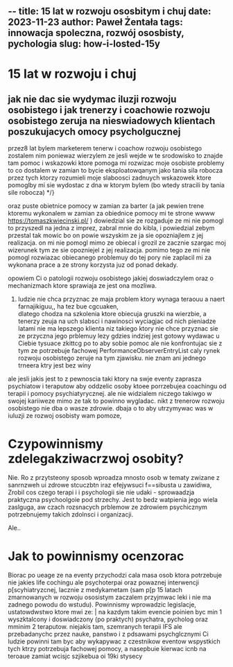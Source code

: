 --
title: 15 lat w rozwoju ososbitym i chuj
date: 2023-11-23
author: Paweł Żentała
tags: innowacja spoleczna, rozwój ososbisty, pychologia
slug: how-i-losted-15y
--

# 15 lat w rozwoju i chuj
## jak nie dac sie wydymac iluzji rozwoju osobistego  i jak trenerzy i coachowie rozwoju osobistego zeruja na nieswiadowych klientach poszukujacych omocy psycholgucznej
przez8 lat bylem marketerem tenerw i coachow rozwoju osobistego
zostalem nim poniewaz wierzylem ze jesli wejde w te srodowisko to znajde tam pomoc i wskazowki ktore pomoga mi rozwizac moje osobiste problemy
to co dostalem w zamian to bycie eksploatowqanym jako tania sila robocza przez tych ktorzy rozumieli moje slaboosci 
zadnuych wskazowek ktore pomoglby mi sie wydostac z dna w ktorym bylem (bo wtedy stracili by tania sile robocza) */}

oraz puste obietnice pomocy w zamian za barter (a jak pewien trene ktoremu wykonalem w zamian za obiednice pomocy mi te strone wwww https://tomaszkwiecinski.pl/ ) dowiedzial sie ze rozgaduje ze mi nie pomogl to przyszedl na jedna z imprez, zabral mnie do kibla, i powiedzial zebym przestal tak mowic bo on powie wszyskim ze ja sie opozniajlem z jej realizacja.
on mi nie pomogl mimo ze obiecal i grozil ze zacznie szargac moj wizerunek tym ze sie opozniejel z jej realizacja.
pomimo tego ze mi nie pomogl rozwiazac obiecanego problemuy do tej pory nie zaplacil mi za wykonana prace a ze strony korzysta juz od ponad dekady.

opowiem Ci o patologii rozwoju osobistego jakiej doswiadczylem oraz o mechanizmach ktore sprawiaja ze jest ona mozliwa.

1. ludzie nie chca przyznac ze maja problem ktory wynaga teraouu a naert farnajikiguu,, ha tez bue cgcuaken,\
dlatego chodza na szkolenia ktore obiecuja gruszki na wierzbie, a tenerzy zeuja na uch slabsci i nawinosci wyciagjac od nich pieniadze latami
nie ma lepszego klienta niz takiego ktory nie chce przyznac sie ze przyczna jego prblemuy lezy gdzies indziej  jest gotowy wydawac u Ciebie tysuace zkittcg po to aby sobie pomoc ale nie konfrontujac sie z tym ze potrzebuje fachowej PerformanceObserverEntryList
caly rynek rozwoju osobistego zeruje na tym zjawisku. nie znam ani jednego trneera ktry jest bez winy

ale jesli jakis jest to z pewnoscia taki ktory na swje eventy zaprasza psychiatow i teraputow aby oddzelic osoby ktoee porrzebujea coachingu od terapii i pomocy psychiatyrycznej. ale nie widzialem niczego takiwgo w swojej kariiweze mimo ze tak to powinno wygladac. 
nikt z trenerow rozwoju osobistego nie dba o wasze zdrowie. dbaja o to aby utrzymywac was w iuluzji ze rozwoj osobisty wam pomoze, 

# Czypowinnismy zdelegakziwacrzwoj osobity?
Nie. Ro z przytsteony sposob wproadza mnosto osob w tematy zwizane z sanrnzweh ui zdrowe stcuczbtn iraz efejywsuci f==sibusta u zawidiwa, 
Zrobil cos czego terapi i i psychologii sie nie udaki - sprowaadzja praktyczna psychoolgoie pod strzechy. 
Jest to bedz watpienia jego wiela zaslguga, aw czach rozsnacych prblemow ze zdrowiem psychicznym potrzebnujemy takich zdolnsci i organizacji.

Ale..

# Jak to powinnismy ocenzorac

Biorac po ueage ze na eventy przychodzi cala masa osob ktora potrzebuje nie jakies life cochingu ale psychoterpai oraz powaznej interwencji p[scyhiatryzcnej, lacznie z medykametam (sam p[p 15 latach zmarnowanych w rozwoju ososistym zaczalem przyjmwac leki i nie ma zadnego powodu do wstudu).
Powinnismy wprowadzic legislacje, ustatowdwstwo ktore mwi ze:
| na kazdym takim evencie poinien byc min 1 wyszktalcony i doswiadczony (po praktych) psychatra, pycholog oraz mminim 2 teraputow. niejakis tam, szemranych terapii IFS ale przebadanychc przez nauke, panstwo i z pdsawami psychglcznymi
Ci ludzie powinni tam byc aby wykapywac z czestnikow eventow wspystkich tych ktrzy potrzebuja fachowej pomocy, a nasepbuie kierwac icnb na teroaue zamiat wcisjc szjikebua oi 19ki stysecy
